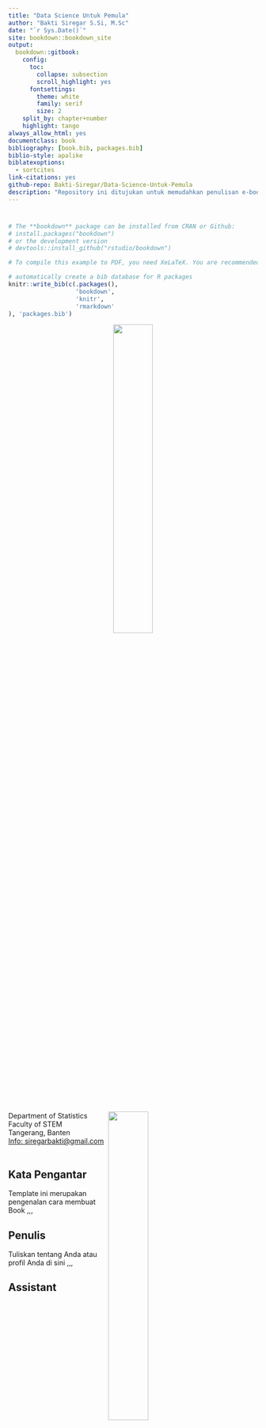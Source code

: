 --- 
title: "Data Science Untuk Pemula"
author: "Bakti Siregar S.Si, M.Sc"
date: "`r Sys.Date()`"
site: bookdown::bookdown_site
output: 
  bookdown::gitbook:
    config:
      toc:
        collapse: subsection
        scroll_highlight: yes
      fontsettings:
        theme: white
        family: serif
        size: 2
    split_by: chapter+number
    highlight: tango
always_allow_html: yes
documentclass: book
bibliography: [book.bib, packages.bib]
biblio-style: apalike
biblatexoptions:
  - sortcites
link-citations: yes
github-repo: Bakti-Siregar/Data-Science-Untuk-Pemula
description: "Repository ini ditujukan untuk memudahkan penulisan e-book Data Science Untuk Pemula dalam bahasa Indonesia."
---

# {-}

```{r install-packages, include=FALSE}
# The **bookdown** package can be installed from CRAN or Github: 
# install.packages("bookdown")
# or the development version
# devtools::install_github("rstudio/bookdown")
```

```{r input-packages, include=FALSE}
# To compile this example to PDF, you need XeLaTeX. You are recommended to install TinyTeX (which includes XeLaTeX):<https://yihui.name/tinytex/>.

# automatically create a bib database for R packages
knitr::write_bib(c(.packages(),
                   'bookdown', 
                   'knitr', 
                   'rmarkdown'
), 'packages.bib')
```

<center><img src="images/datascience1.png" style = "width:40%;"></center>
<br> 
<img style="float: right; margin: 0px 100px 0px 0px; width:40%" src="images/logomatana.png"/> 
Department of Statistics
<br> 
Faculty of STEM 
<br>
Tangerang, Banten 
<br> 
<a href="https://mail.google.com/siregarbakti/">Info: siregarbakti@gmail.com</a>
<br>
<br>

## Kata Pengantar {-}

Template ini merupakan pengenalan cara membuat Book ,,,

## Penulis {-}

Tuliskan tentang Anda atau profil Anda di sini ,,,

## Assistant {-}



